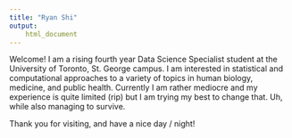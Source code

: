 ```yaml
---
title: "Ryan Shi"
output: 
    html_document
---
```


Welcome! I am a rising fourth year Data Science Specialist student at the University of Toronto, St. George campus. I am interested in statistical and computational approaches to a variety of topics in human biology, medicine, and public health. Currently I am rather mediocre and my experience is quite limited (rip) but I am trying my best to change that. Uh, while also managing to survive.

Thank you for visiting, and have a nice day / night!